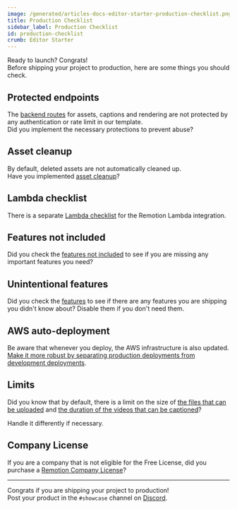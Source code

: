 ```yaml
---
image: /generated/articles-docs-editor-starter-production-checklist.png
title: Production Checklist
sidebar_label: Production Checklist
id: production-checklist
crumb: Editor Starter
---
```


Ready to launch? Congrats!  
Before shipping your project to production, here are some things you should check.

## Protected endpoints

The [backend routes](/docs/editor-starter/backend-routes) for assets, captions and rendering are not protected by any authentication or rate limit in our template.  
Did you implement the necessary protections to prevent abuse?

## Asset cleanup

By default, deleted assets are not automatically cleaned up.  
Have you implemented [asset cleanup](/docs/editor-starter/asset-cleanup)?

## Lambda checklist

There is a separate [Lambda checklist](/docs/lambda/checklist) for the Remotion Lambda integration.

## Features not included

Did you check the [features not included](/docs/editor-starter/features-not-included) to see if you are missing any important features you need?

## Unintentional features

Did you check the [features](/docs/editor-starter/features) to see if there are any features you are shipping you didn't know about? Disable them if you don't need them.

## AWS auto-deployment

Be aware that whenever you deploy, the AWS infrastructure is also updated.  
[Make it more robust by separating production deployments from development deployments](/docs/editor-starter/rendering#auto-deployment-of-aws-infrastructure).

## Limits

Did you know that by default, there is a limit on the size of [the files that can be uploaded](/docs/editor-starter/asset-uploads#limits) and [the duration of the videos that can be captioned](/docs/editor-starter/captioning#limits)?

Handle it differently if necessary.

## Company License

If you are a company that is not eligible for the Free License, did you purchase a [Remotion Company License](/docs/license)?

---

Congrats if you are shipping your project to production!  
Post your product in the `#showcase` channel on [Discord](https://remotion.dev/discord).

